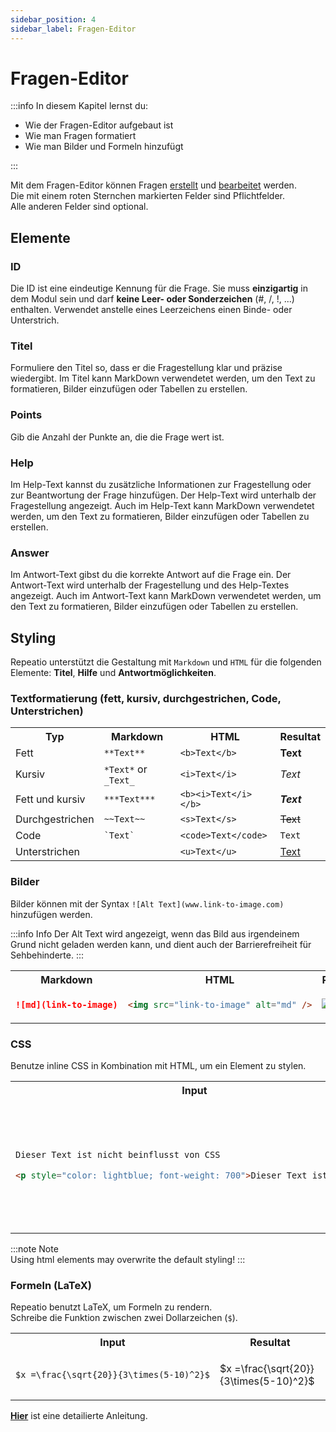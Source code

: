 ```yaml
---
sidebar_position: 4
sidebar_label: Fragen-Editor
---
```


# Fragen-Editor

:::info In diesem Kapitel lernst du:

- Wie der Fragen-Editor aufgebaut ist
- Wie man Fragen formatiert
- Wie man Bilder und Formeln hinzufügt

:::

Mit dem Fragen-Editor können Fragen [erstellt](./questions/add-question) und [bearbeitet](./questions/edit-question) werden.  
Die mit einem roten Sternchen markierten Felder sind Pflichtfelder.  
Alle anderen Felder sind optional.

## Elemente

### ID

Die ID ist eine eindeutige Kennung für die Frage. Sie muss **einzigartig** in dem Modul sein und darf **keine Leer- oder Sonderzeichen** (#, /, !, ...) enthalten. Verwendet anstelle eines Leerzeichens einen Binde- oder Unterstrich.

### Titel

Formuliere den Titel so, dass er die Fragestellung klar und präzise wiedergibt. Im Titel kann MarkDown verwendetet werden, um den Text zu formatieren, Bilder einzufügen oder Tabellen zu erstellen.

### Points

Gib die Anzahl der Punkte an, die die Frage wert ist.

### Help

Im Help-Text kannst du zusätzliche Informationen zur Fragestellung oder zur Beantwortung der Frage hinzufügen. Der Help-Text wird unterhalb der Fragestellung angezeigt. Auch im Help-Text kann MarkDown verwendetet werden, um den Text zu formatieren, Bilder einzufügen oder Tabellen zu erstellen.

### Answer

Im Antwort-Text gibst du die korrekte Antwort auf die Frage ein. Der Antwort-Text wird unterhalb der Fragestellung und des Help-Textes angezeigt. Auch im Antwort-Text kann MarkDown verwendetet werden, um den Text zu formatieren, Bilder einzufügen oder Tabellen zu erstellen.

## Styling

Repeatio unterstützt die Gestaltung mit `Markdown` und `HTML` für die folgenden Elemente: **Titel**, **Hilfe** und **Antwortmöglichkeiten**.

<!--

## Zeilenumbrüche

<p>
  Zeilenumbrüche können in Markdown durch drücken der <code>Enter</code> Taste erreicht werden. Um einen Zeilenumbruch
  in HTML zu erreichen, muss <code>&lt;br /&gt;</code> verwendet werden.
</p>

<table>
  <thead>
    <tr>
      <th>Typ</th>
      <th>Markdown</th>
      <th>HTML</th>
      <th>Resultat</th>
    </tr>
  </thead>
  <tbody>
    <tr>
      <td>Einzelner Zeilenumbruch</td>
      <td>
        Oberer Text <br /> Neue Zeile
      </td>
      <td>
        Oberer Text <code>&lt;br /&gt;</code> Neue Zeile
      </td>
      <td>
        Oberer Text <br />
        Neue Zeile
      </td>
    </tr>
    <tr>
      <td>Mehrere Zeilenumbrüche</td>
      <td>
        Text in mehrere<code>&ensp;</code>
        <sup>
          <a href='#footnote-line-break-1'>[1]</a>
        </sup>
        <br />
        Zeilen aufgeteilt
      </td>
      <td>
        Text in mehrere <code>&lt;br /&gt;&lt;br /&gt;</code>Zeilen aufgeteilt
      </td>
      <td>
        Text in mehrere <br /> <br /> Zeilen aufgeteilt
      </td>
    </tr>
  </tbody>
</table>

<p id='footnote-line-break-1'>[1]: Beachte die zwei Leerzeichen!</p>

-->

### Textformatierung (fett, kursiv, durchgestrichen, Code, Unterstrichen)

<table>
  <tr>
    <th>Typ</th>
    <th>Markdown</th>
    <th>HTML</th>
    <th>Resultat</th>
  </tr>
  <tr>
    <td>Fett</td>
    <td>
      <code>**Text**</code>
    </td>
    <td>
      <code>&lt;b&gt;Text&lt;/b&gt;</code>
    </td>
    <td>
      <b>Text</b>
    </td>
  </tr>
  <tr>
    <td>Kursiv</td>
    <td>
      <code>*Text*</code> or <code>_Text_</code>
    </td>
    <td>
      <code>&lt;i&gt;Text&lt;/i&gt;</code>
    </td>
    <td>
      <i>Text</i>
    </td>
  </tr>
  <tr>
    <td>Fett und kursiv</td>
    <td>
      <code>***Text***</code>
    </td>
    <td>
      <code>&lt;b&gt;&lt;i&gt;Text&lt;/i&gt;&lt;/b&gt;</code>
    </td>
    <td>
      <b>
        <i>Text</i>
      </b>
    </td>
  </tr>
  <tr>
    <td>Durchgestrichen</td>
    <td>
      <code>~~Text~~</code>
    </td>
    <td>
      <code>&lt;s&gt;Text&lt;/s&gt;</code>
    </td>
    <td>
      <s>Text</s>
    </td>
  </tr>
  <tr>
    <td>Code</td>
    <td>
      <code>`Text`</code>
    </td>
    <td>
      <code>&lt;code&gt;Text&lt;/code&gt;</code>
    </td>
    <td>
      <code>Text</code>
    </td>
  </tr>
  <tr>
    <td>Unterstrichen</td>
    <td></td>
    <td>
      <code>&lt;u&gt;Text&lt;/u&gt;</code>
    </td>
    <td>
      <u>Text</u>
    </td>
  </tr>
</table>

<!--
## Markdown Formatierung ignorieren

Benutze Rückstriche, um die Markdown Formatierung zu ignorieren.

<table>
  <tr>
    <th>Input</th>
    <th>Resultat</th>
  </tr>
  <tr>
    <td>

```markdown
Dieser \*Text ist nicht beinflusst\* von Markdown
```

  </td>
    <td>
      <p>Dieser *Text ist nicht beinflusst* von Markdown</p>
    </td>
  </tr>
</table>

-->

<!---
## Listen

Es gibt zwei Arten von Listen: **Ungeordnete** und **Geordnete** Listen.

  <table>
    <tr>
      <th>Typ</th>
      <th>Markdown</th>
      <th>HTML</th>
      <th>Resultat</th>
    </tr>
    <tr>
      <td>Ungeordnete Listen</td>
      <td>

```markdown
Text...

- Erstes ungeordnetes Element
- Ein weiteres Element
- Letztes Element

Text außerhalb der Liste
```

</td>
      <td>

```html
Text...
<ul>
  <li>Erstes ungeordnetes Element</li>
  <li>Ein weiteres Element</li>
  <li>Letztes Element</li>
</ul>
Text außerhalb der Liste
```

  </td>
      <td>
        <p>Text...</p>
        <ul>
          <li>Erstes ungeordnetes Element</li>
          <li>Ein weiteres Element</li>
          <li>Letztes Element</li>
        </ul>
        <p>Text außerhalb der Liste</p>
      </td>
    </tr>
    <tr>
      <td>Geordnete Listen</td>
<td>

```markdown
Text...

1. Erstes geordnetes Element
2. Ein weiteres Element
3. Letztes Element

Text außerhalb der Liste
```

</td>
      <td>

```html
Text...
<ol>
  <li>Erstes geordnetes Element</li>
  <li>Ein weiteres Element</li>
  <li>Letztes Element</li>
</ol>
Text außerhalb der Liste
```

  </td>
      <td>
        <p>Text...</p>
        <ol>
          <li>Erstes geordnetes Element</li>
          <li>Ein weiteres Element</li>
          <li>Letztes ElementLetztes Element</li>
        </ol>
        <p>Text außerhalb der Liste</p>
      </td>
    </tr>
  </table>

:::caution Achtung
Um eine Liste in Markdown zu beenden, ist es es notwending eine leere Zeile zwischen der Liste und dem folgenden Inhalt oder zwei Leerzeichen am Ende des letzten Listenelements einzufügen.
:::

:::info Info
Ungeordnete Listen in Markdown können Sterne (<code>\*</code>), Minus-Symbole (<code>-</code>) oder Plus-Symbole (<code>+</code>) verwenden.
:::

-->

<!---
## Tabellen

  <table>
    <tr>
      <th>Markdown</th>
      <th>HTML</th>
      <th>Resultat</th>
    </tr>
    <tr>
      <td>

```markdown
Text

| Überschrift 1 | Überschrift 2 |
| ------------- | :-----------: |
| Element 1     |   Element 2   |
| Element 3     |   Element 4   |

Text außerhalb der Tabelle
```

</td>
  <td>

```html
Text
<table>
  <tr>
    <th>Überschrift 1</th>
    <th style="text-align:center">Überschrift 2</th>
  </tr>
  <tr>
    <td>Element 1</td>
    <td style="text-align:center">Element 2</td>
  </tr>
  <tr>
    <td>Element 3</td>
    <td style="text-align:center">Element 4</td>
  </tr>
</table>
Text außerhalb der Tabelle
```

</td>
      
      <td>
Text

| Überschrift 1 | Überschrift 2 |
| ------------- | :-----------: |
| Element 1     |   Element 2   |
| Element 3     |   Element 4   |

Text außerhalb der Tabelle

</td>
</tr>

  </table>

:::tip Tipp
Benutze die folgendene Syntax unterhalb der Überschrift, um Elemente in einer Markdown Tabelle auszurichten:

- Links (`| :------- |`) ist optional, da es identisch zu `| ------- |` ist
- Mitte (`| :-------: |`)
- Rechts (`| -------: |`)

:::

-->

### Bilder

Bilder können mit der Syntax `![Alt Text](www.link-to-image.com)` hinzufügen werden.

:::info Info
Der Alt Text wird angezeigt, wenn das Bild aus irgendeinem Grund nicht geladen werden kann, und dient auch der Barrierefreiheit für Sehbehinderte.
:::

  <table>
    <tr>
      <th>Markdown</th>
      <th>HTML</th>
      <th>Resultat</th>
    </tr>
    <tr>
      <td>

<!-- Test -->

```markdown
![md](link-to-image)
```

</td>
  <td>

```html
<img src="link-to-image" alt="md" />
```

</td>
      <td>
        <img src="https://upload.wikimedia.org/wikipedia/commons/d/d9/Markdown.png" alt="md" style={{height: "48px"}} />
      </td>
    </tr>
  </table>

### CSS

Benutze inline CSS in Kombination mit HTML, um ein Element zu stylen.

<table>
  <tr>
    <th>Input</th>
    <th>Resultat</th>
  </tr>
  <tr>
    <td>

```markdown
Dieser Text ist nicht beinflusst von CSS

<p style="color: lightblue; font-weight: 700">Dieser Text ist blau</p>
```

</td>
    <td>
      <p>Dieser Text ist nicht beinflusst von CSS</p>
      <p style={{color: "lightblue", fontWeight: 700}}>Dieser Text ist blau</p>
    </td>
  </tr>
</table>

:::note Note  
Using html elements may overwrite the default styling!
:::

### Formeln (LaTeX)

Repeatio benutzt LaTeX, um Formeln zu rendern.  
Schreibe die Funktion zwischen zwei Dollarzeichen (`$`).

<table>
  <tr>
    <th>Input</th>
    <th>Resultat</th>
  </tr>
  <tr>
    <td>

```markdown
$x =\frac{\sqrt{20}}{3\times(5-10)^2}$
```

</td>
    <td>

$x =\frac{\sqrt{20}}{3\times(5-10)^2}$

</td>

  </tr>
</table>

**[Hier](https://github.com/Rllyyy/repeatio/blob/main/.github/Docs/LaTeX.md)** ist eine detailierte Anleitung.
